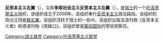 '''反资本主义左翼'''（{{lang-fr|Gauche anticapitaliste}}），又称'''争取社会主义反资本主义左翼'''（{{lang-de|Antikapitalistiche Linke für Sozialismus}}），是[[瑞士|瑞士]]的一个[[托洛茨基主义|托洛茨基主义]]组织。该组织成立于2008年。该组织奉行[[反资本主义|反资本主义]]政治路线。该组织的政治立场是[[极左翼|极左翼]]。该组织活跃于瑞士的一些州。该组织出版法语刊物《反资本主义者》和德语刊物《突破口》。该组织曾是[[第四国际|第四国际]]的常驻观察员。

[[Category:瑞士政党|Category:瑞士政党]]
[[Category:托洛茨基主义政党|Category:托洛茨基主义政党]]